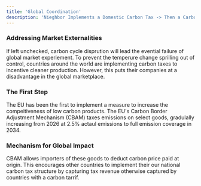 ```yaml
---
title: 'Global Coordination'
description: 'Nieghbor Implements a Domestic Carbon Tax -> Then a Carbon Tarriff -> To avoid revenue loss to Neighbor, we implement a docmestic carbon tax -> then a carbon tarrif'
---
```


### Addressing Market Externalities

If left unchecked, carbon cycle disprution will lead the evential failure of global market experiement. To prevent the temperure change sprilling out of control, countries around the world are implementing carbon taxes to incentive cleaner production. However, this puts their companies at a disadvantage in the global marketplace. 

### The First Step

The EU has been the first to implement a measure to increase the compeitiveness of low carbon products. The EU's Carbon Border Adjustment Mechanism (CBAM) taxes emissions on select goods, gradulally increasing from 2026 at 2.5% actaul emissions to full emission coverage in 2034.

### Mechanism for Global Impact

CBAM allows importers of these goods to deduct carbon price paid at origin. This encourages other countries to implement their our national carbon tax structure by capturing tax revenue otherwise captured by countries with a carbon tarrif.


